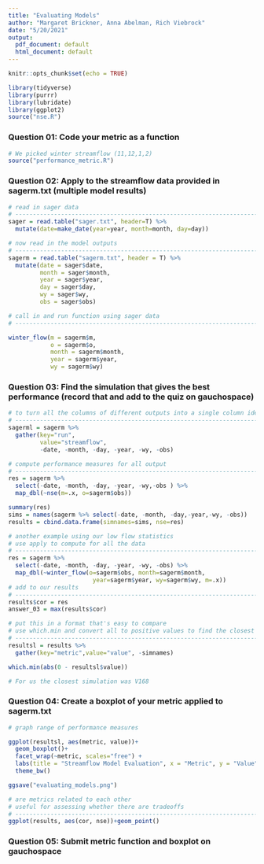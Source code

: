 ```yaml
---
title: "Evaluating Models"
author: "Margaret Brickner, Anna Abelman, Rich Viebrock"
date: "5/20/2021"
output:
  pdf_document: default
  html_document: default
---
```


```r
knitr::opts_chunk$set(echo = TRUE)

library(tidyverse)
library(purrr)
library(lubridate)
library(ggplot2)
source("nse.R")
```


### Question 01: Code your metric as a function

```r
# We picked winter streamflow (11,12,1,2)
source("performance_metric.R")
```

### Question 02: Apply to the streamflow data provided in sagerm.txt (multiple model results)

```r
# read in sager data
# -----------------------------------------------------------------------------
sager = read.table("sager.txt", header=T) %>% 
  mutate(date=make_date(year=year, month=month, day=day))

# now read in the model outputs
# -----------------------------------------------------------------------------
sagerm = read.table("sagerm.txt", header = T) %>% 
  mutate(date = sager$date,
         month = sager$month, 
         year = sager$year,
         day = sager$day,
         wy = sager$wy,
         obs = sager$obs)

# call in and run function using sager data
# -----------------------------------------------------------------------------

winter_flow(m = sagerm$m, 
            o = sagerm$o, 
            month = sagerm$month, 
            year = sagerm$year, 
            wy = sagerm$wy)
```

### Question 03: Find the simulation that gives the best performance (record that and add to the quiz on gauchospace)

```r
# to turn all the columns of different outputs into a single column identified by "run"
# -----------------------------------------------------------------------------
sagerml = sagerm %>% 
  gather(key="run",
         value="streamflow", 
         -date, -month, -day, -year, -wy, -obs)

# compute performance measures for all output
# -----------------------------------------------------------------------------
res = sagerm %>% 
  select(-date, -month, -day, -year, -wy,-obs ) %>%
  map_dbl(~nse(m=.x, o=sagerm$obs))

summary(res)
sims = names(sagerm %>% select(-date, -month, -day,-year,-wy, -obs))
results = cbind.data.frame(simnames=sims, nse=res)

# another example using our low flow statistics
# use apply to compute for all the data
# -----------------------------------------------------------------------------
res = sagerm %>% 
  select(-date, -month, -day, -year, -wy, -obs) %>% 
  map_dbl(~winter_flow(o=sagerm$obs, month=sagerm$month, 
                        year=sagerm$year, wy=sagerm$wy, m=.x))
# add to our results
# -----------------------------------------------------------------------------
results$cor = res
answer_03 = max(results$cor)

# put this in a format that's easy to compare
# use which.min and convert all to positive values to find the closest match
# -----------------------------------------------------------------------------
resultsl = results %>% 
  gather(key="metric",value="value", -simnames)

which.min(abs(0 - resultsl$value))

# For us the closest simulation was V168

```

### Question 04: Create a boxplot of your metric applied to sagerm.txt

```r
# graph range of performance measures

ggplot(resultsl, aes(metric, value))+
  geom_boxplot()+
  facet_wrap(~metric, scales="free") +
  labs(title = "Streamflow Model Evaluation", x = "Metric", y = "Value") + 
  theme_bw()

ggsave("evaluating_models.png")

# are metrics related to each other
# useful for assessing whether there are tradeoffs
# -----------------------------------------------------------------------------
ggplot(results, aes(cor, nse))+geom_point()
```

### Question 05: Submit metric function and boxplot on gauchospace